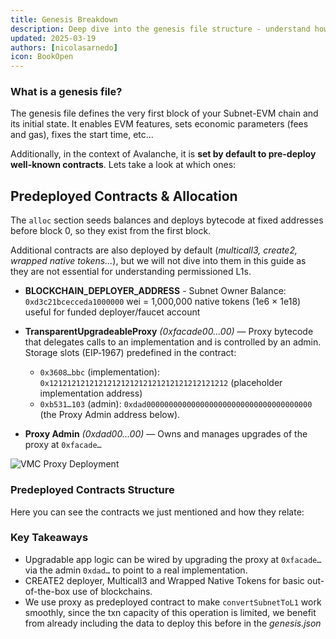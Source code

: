 ```yaml
---
title: Genesis Breakdown
description: Deep dive into the genesis file structure - understand how Subnet-EVM chains initialize with predeployed contracts, fee configurations, and cross-chain messaging setup for permissioned L1s.
updated: 2025-03-19
authors: [nicolasarnedo]
icon: BookOpen
---
```



### What is a genesis file?

The genesis file defines the very first block of your Subnet-EVM chain and its initial state. It enables EVM features, sets economic parameters (fees and gas), fixes the start time, etc...

Additionally, in the context of Avalanche, it is **set by default to pre-deploy well-known contracts**. Lets take a look at which ones:

## Predeployed Contracts & Allocation

The `alloc` section seeds balances and deploys bytecode at fixed addresses before block 0, so they exist from the first block. 

Additional contracts are also deployed by default (*multicall3, create2, wrapped native tokens...*), but we will not dive into them in this guide as they are not essential for understanding permissioned L1s.

- **BLOCKCHAIN_DEPLOYER_ADDRESS** - Subnet Owner Balance: `0xd3c21bcecceda1000000` wei = 1,000,000 native tokens (1e6 × 1e18) useful for funded deployer/faucet account

- **TransparentUpgradeableProxy** *(0xfacade00...00)* — Proxy bytecode that delegates calls to an implementation and is controlled by an admin. Storage slots (EIP‑1967) predefined in the contract:
    - `0x3608…bbc` (implementation): `0x1212121212121212121212121212121212121212` (placeholder implementation address)
    - `0xb531…103` (admin): `0xdad0000000000000000000000000000000000000` (the Proxy Admin address below).

- **Proxy Admin** *(0xdad00...00)* — Owns and manages upgrades of the proxy at `0xfacade…`

<div style={{ display: 'flex', justifyContent: 'center', margin: '2rem 0' }}>
  <img src="/common-images/permissioned-l1s/VMCGenesis.png" alt="VMC Proxy Deployment" style={{ width: '60%', height: 'auto' }} />
</div>

### Predeployed Contracts Structure

Here you can see the contracts we just mentioned and how they relate:

<div style={{ display: 'flex', justifyContent: 'center', margin: '2rem 0', width: '100%' }}>
  <div style={{ width: '90%', maxWidth: '1200px' }}>
    <Mermaid
      chart="
graph TD
  A[facade - TransparentUpgradeableProxy] --> B[0x1212... implementation placeholder]
  C[dad... ProxyAdmin] --> A
  G[CREATE2 Deployer] --> H[User contracts]
  I[Multicall3] --> H
  J[WNT] <--> K[Native token]
  
  A -.->|delegatecall| B
  C -.->|admin-of| A
  G -.->|deterministic deploys| H
  I -.->|batch read/exec| H
  
  classDef proxyStyle fill:#e1f5fe,stroke:#01579b,stroke-width:3px
  classDef utilityStyle fill:#f3e5f5,stroke:#4a148c,stroke-width:2px
  
  class A,B,C proxyStyle
  class G,I,J,K utilityStyle
"
    />
  </div>
</div>

### Key Takeaways

- Upgradable app logic can be wired by upgrading the proxy at `0xfacade…` via the admin `0xdad…` to point to a real implementation.
- CREATE2 deployer, Multicall3 and Wrapped Native Tokens for basic out-of-the-box use of blockchains.
- We use proxy as predeployed contract to make `convertSubnetToL1` work smoothly, since the txn capacity of this operation is limited, we benefit from already including the data to deploy this before in the *genesis.json*

